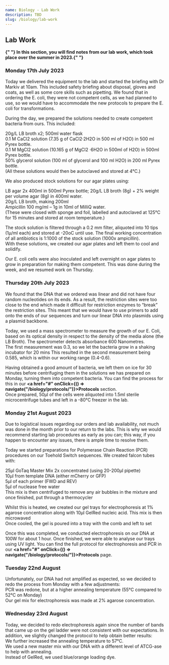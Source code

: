 ```yaml
---
name: Biology - Lab Work
description: TBD
slug: /biology/lab-work
---
```



## Lab Work

<b>
	{" "}
	In this section, you will find notes from our lab work, which took place over the summer in 2023.{" "}
</b>

### Monday 17th July 2023

Today we delivered the equipment to the lab and started the briefing with Dr Markiv at 10am. This included safety briefing about disposal, gloves and coats, as well as some core skills such as pipetting. We found that in ordering the E. coli, they were not competent cells, as we had planned to use, so we would have to accommodate the new protocols to prepare the E. coli for transformations.

During the day, we prepared the solutions needed to create competent bacteria from ours. This included:

20g/L LB broth x2; 500ml water flask  
0.1 M CaCl2 solution (7.35 g of CaCl2·2H2O in 500 ml of H2O) in 500 ml Pyrex bottle.  
0.1 M MgCl2 solution (10.165 g of MgCl2 ·6H2O in 500ml of H2O) in 500ml Pyrex bottle.  
50% glycerol solution (100 ml of glycerol and 100 ml H2O) in 200 ml Pyrex bottle.  
(All these solutions would then be autoclaved and stored at 4°C.)

We also produced stock solutions for our agar plates using:

LB agar 2x 400ml in 500ml Pyrex bottle; 20g/L LB broth (8g) + 2% weight per volume agar (8g) in 400ml water.  
20g/L LB broth, making 200ml  
Ampicillin 100 mg/ml – 1g in 10ml of MilliQ water.  
(These were closed with sponge and foil, labelled and autoclaved at 125°C for 15 minutes and stored at room temperature.)

The stock solution is filtered through a 0.2 mm filter, aliquoted into 10 tips (1μ/ml each) and stored at -20oC until use. The final working concentration of all antibiotics is 1:1000 of the stock solution (1000x ampicillin).  
With these solutions, we created our agar plates and left them to cool and solidify.

Our E. coli cells were also inoculated and left overnight on agar plates to grow in preparation for making them competent. This was done during the week, and we resumed work on Thursday.

### Thursday 20th July 2023

We found that the DNA that we ordered was linear and did not have four random nucleotides on its ends. As a result, the restriction sites were too close to the end which made it difficult for restriction enzymes to “break” the restriction sites. This meant that we would have to use primers to add onto the ends of our sequences and turn our linear DNA into plasmids using a plasmid backbone.

Today, we used a mass spectrometer to measure the growth of our E. Coli, based on its optical density in respect to the density of the media alone (the LB Broth). The spectrometer detects absorbance 600 Nanometres.  
The first measurement was 0.3, so we let the bacteria grow in a shaking incubator for 20 mins
This resulted in the second measurement being 0.585, which is within our working range (0.4-0.6).

Having obtained a good amount of bacteria, we left them on ice for 30 minutes before centrifuging them in the solutions we has prepared on Monday, turning them into competent bacteria. You can find the process for this in our <b><a href="#" onClick={() => navigate("/biology/protocols/")}>Protocols</a></b> section.  
Once prepared, 50μl of the cells were aliquoted into 1.5ml sterile microcentrifuge tubes and left in a -80°C freezer in the lab.

### Monday 21st August 2023

Due to logistical issues regarding our orders and lab availability, not much was done in the month prior to our return to the labs. This is why we would recommend starting lab procedures as early as you can; this way, if you happen to encounter any issues, there is ample time to resolve them.

Today we started preparations for Polymerase Chain Reaction (PCR) procedures on our Toehold Switch sequences. We created falcon tubes with:

25μl GoTaq Master Mix 2x concentrated (using 20-200μl pipette)  
10μl from template DNA (either mCherry or GFP)  
5μl of each primer (FWD and REV)  
5μl of nuclease free water  
This mix is then centrifuged to remove any air bubbles in the mixture and once finished, put through a thermocycler

Whilst this is heated, we created our gel trays for electrophoresis at 1% agarose concentration along with 10μl GelRed nucleic acid. This mix is then microwaved  
Once cooled, the gel is poured into a tray with the comb and left to set

Once this was completed, we conducted electrophoresis on our DNA at 100W for about 1 hour. Once finished, we were able to analyse our trays using UV light. You can find the full protocol for electrophoresis and PCR in our <b><a href="#" onClick={() => navigate("/biology/protocols/")}>Protocols</a></b> page.

### Tuesday 22nd August

Unfortunately, our DNA had not amplified as expected, so we decided to redo the process from Monday with a few adjustments:  
PCR was redone, but at a higher annealing temperature (55°C compared to 52°C on Monday)  
Our gel mix for electrophoresis was made at 2% agarose concentration.

### Wednesday 23rd August

Today, we decided to redo electrophoresis again since the number of bands that came up on the gel ladder were not consistent with our expectations. In addition, we slightly changed the protocol to help obtain better results:  
We further increased the annealing temperature to 57°C.  
We used a new master mix with our DNA with a different level of ATCG-ase to help with annealing.  
Instead of GelRed, we used blue/orange loading dye.
